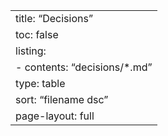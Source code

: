 ---
title: "Decisions"
toc: false
listing:
  - contents: "decisions/*.md"
    type: table
    sort: "filename dsc"
page-layout: full
---